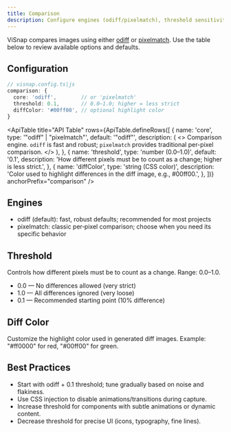 ```yaml
---
title: Comparison
description: Configure engines (odiff/pixelmatch), threshold sensitivity, and diff colors.
---
```


ViSnap compares images using either [odiff](https://github.com/dmtrKovalenko/odiff) or [pixelmatch](https://github.com/mapbox/pixelmatch). Use the table below to review available options and defaults.

## Configuration

```ts
// visnap.config.ts|js
comparison: {
  core: 'odiff',        // or 'pixelmatch'
  threshold: 0.1,       // 0.0–1.0; higher = less strict
  diffColor: '#00ff00', // optional highlight color
}
```

<ApiTable
  title="API Table"
  rows={ApiTable.defineRows([
    {
      name: 'core',
      type: '"odiff" | "pixelmatch"',
      default: '"odiff"',
      description: (
        <>
          Comparison engine. <code>odiff</code> is fast and robust; <code>pixelmatch</code> provides traditional per-pixel comparison.
        </>
      ),
    },
    {
      name: 'threshold',
      type: 'number (0.0–1.0)',
      default: '0.1',
      description: 'How different pixels must be to count as a change; higher is less strict.',
    },
    {
      name: 'diffColor',
      type: 'string (CSS color)',
      description: 'Color used to highlight differences in the diff image, e.g., #00ff00.',
    },
  ])}
  anchorPrefix="comparison"
/>

## Engines

- odiff (default): fast, robust defaults; recommended for most projects
- pixelmatch: classic per‑pixel comparison; choose when you need its specific behavior

## 

## Threshold

Controls how different pixels must be to count as a change. Range: 0.0–1.0.

- 0.0 — No differences allowed (very strict)
- 1.0 — All differences ignored (very loose)
- 0.1 — Recommended starting point (10% difference)

## Diff Color

Customize the highlight color used in generated diff images. Example: "#ff0000" for red, "#00ff00" for green.

## Best Practices

- Start with odiff + 0.1 threshold; tune gradually based on noise and flakiness.
- Use CSS injection to disable animations/transitions during capture.
- Increase threshold for components with subtle animations or dynamic content.
- Decrease threshold for precise UI (icons, typography, fine lines).
